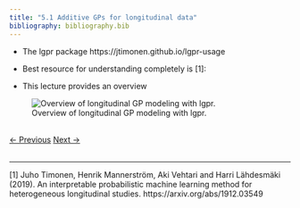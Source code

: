 ```yaml
---
title: "5.1 Additive GPs for longitudinal data"
bibliography: bibliography.bib
---
```


- The lgpr package https://jtimonen.github.io/lgpr-usage

- Best resource for understanding completely is [1]:

- This lecture provides an overview

![Overview of longitudinal GP modeling with lgpr.](figs/lgpr.png)

<br>
<a href="04_gp_4.html" class="previous">&larr; Previous</a>
<a href="05_lgp_2.html" class="next">Next &rarr;</a>
<br>
<br>
<hr>

[1] Juho Timonen, Henrik Mannerström, Aki Vehtari and Harri Lähdesmäki (2019). An interpretable probabilistic machine learning method for heterogeneous longitudinal studies. https://arxiv.org/abs/1912.03549